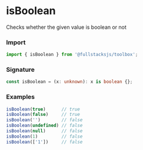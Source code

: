 # isBoolean

Checks whether the given value is boolean or not

### Import

```typescript copy
import { isBoolean } from '@fullstacksjs/toolbox';
```

### Signature

```typescript copy
const isBoolean = (x: unknown): x is boolean {};
```

### Examples

```typescript copy
isBoolean(true)      // true
isBoolean(false)     // true
isBoolean('')        // false
isBoolean(undefined) // false
isBoolean(null)      // false
isBoolean(1)         // false
isBoolean(['1'])     // false
```
